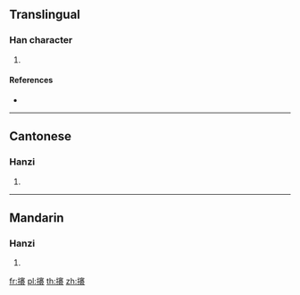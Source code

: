==Translingual==

===Han character===
{{Han char|rn=64|rad=手|as=16|sn=19|four=53032|canj=QJTV|ids=⿰扌褰}}

# {{defn|Han|sort=手16}}

====References====
* {{Han ref|kx=0462.390|dkj=12968|dj=0811.390|hdz=31983.150|uh=6510|ud=25872|bh=F243|bd=62019}}

----

==Cantonese==

===Hanzi===
{{yue-hanzi|jyut=[[hin1]]|y=hin1}}

# {{defn|lang=yue|sort=手16}}

----

==Mandarin==

===Hanzi===
{{cmn-hanzi|pin=[[qiān]] ([[qian1]])|wg=ch'ien<sup>1</sup>}}

# {{defn|lang=cmn|sort=手16}}

[[fr:攐]]
[[pl:攐]]
[[th:攐]]
[[zh:攐]]